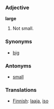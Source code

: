 === Adjective ===
'''large'''

#Not small.

===Synonyms===
*[[big]]

===Antonyms===
*[[small]]

=== Translations ===
*[[Finnish]]: [[laaja]], [[iso]]